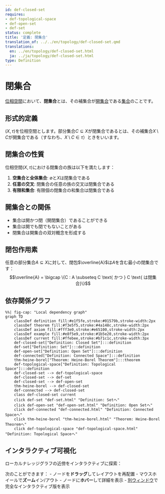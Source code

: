 ```yaml
---
id: def-closed-set
requires:
- def-topological-space
- def-open-set
- def-set
status: complete
title: '定義: 閉集合'
translation_of: ../../en/topology/def-closed-set.qmd
translations:
  en: ../en/topology/def-closed-set.html
  ja: ../ja/topology/def-closed-set.html
type: Definition
---
```


# 閉集合 {#def-closed-set}

[位相空間](def-topological-space.qmd)において、**閉集合**とは、その補集合が[開集合](def-open-set.qmd)である[集合](../logic-set-theory/def-set.qmd)のことです。

## 形式的定義

$(X, \tau)$を位相空間とします。部分集合$C \subseteq X$が閉集合であるとは、その補集合$X \setminus C$が開集合である（すなわち、$X \setminus C \in \tau$）ときをいいます。

## 閉集合の性質

位相空間$(X, \tau)$における閉集合の族は以下を満たします：

1. **空集合と全体集合**: $\emptyset$と$X$は閉集合である
2. **任意の交叉**: 閉集合の任意の族の交叉は閉集合である
3. **有限和集合**: 有限個の閉集合の和集合は閉集合である

## 開集合との関係

- 集合は開かつ閉（開閉集合）であることができる
- 集合は開でも閉でもないことがある
- 閉集合は開集合の双対概念を形成する

## 閉包作用素

任意の部分集合$A \subseteq X$に対して、閉包$\overline{A}$は$A$を含む最小の閉集合です：
$$\overline{A} = \bigcap \{C : A \subseteq C \text{ かつ } C \text{ は閉集合}\}$$

## 依存関係グラフ

```mermaid
%%| fig-cap: "Local dependency graph"
graph TD
    classDef definition fill:#e1f5fe,stroke:#01579b,stroke-width:2px
    classDef theorem fill:#f3e5f5,stroke:#4a148c,stroke-width:2px
    classDef axiom fill:#fff3e0,stroke:#e65100,stroke-width:2px
    classDef example fill:#e8f5e9,stroke:#1b5e20,stroke-width:2px
    classDef current fill:#ffebee,stroke:#b71c1c,stroke-width:3px
    def-closed-set["Definition: Closed Set"]:::definition
    def-set["Definition: Set"]:::definition
    def-open-set["Definition: Open Set"]:::definition
    def-connected["Definition: Connected Space"]:::definition
    thm-heine-borel["Theorem: Heine-Borel Theorem"]:::theorem
    def-topological-space["Definition: Topological Space"]:::definition
    def-closed-set --> def-topological-space
    def-closed-set --> def-set
    def-closed-set --> def-open-set
    thm-heine-borel --> def-closed-set
    def-connected --> def-closed-set
    class def-closed-set current
    click def-set "def-set.html" "Definition: Setへ"
    click def-open-set "def-open-set.html" "Definition: Open Setへ"
    click def-connected "def-connected.html" "Definition: Connected Spaceへ"
    click thm-heine-borel "thm-heine-borel.html" "Theorem: Heine-Borel Theoremへ"
    click def-topological-space "def-topological-space.html" "Definition: Topological Spaceへ"
```

## インタラクティブ可視化

ローカルナレッジグラフの近傍をインタラクティブに探索：

::: {.graph-viz data-id="def-closed-set" data-width="700" data-height="500"}
:::

次のことができます：
- ノードを**ドラッグ**してレイアウトを再配置
- マウスホイールで**ズーム**イン/アウト
- ノードに**ホバー**して詳細を表示
- [別ウィンドウ](../../output/interactive/def-closed-set.html){target="_blank"}で完全なインタラクティブ版を表示
